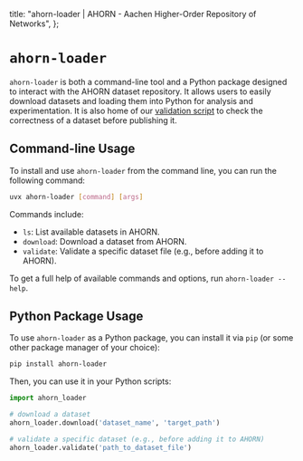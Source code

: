   title: "ahorn-loader | AHORN - Aachen Higher-Order Repository of Networks",
};

# `ahorn-loader`

`ahorn-loader` is both a command-line tool and a Python package designed to interact with the AHORN dataset repository.
It allows users to easily download datasets and loading them into Python for analysis and experimentation.
It is also home of our [validation script](/about/dataset-converter) to check the correctness of a dataset before publishing it.

## Command-line Usage

To install and use `ahorn-loader` from the command line, you can run the following command:

```bash
uvx ahorn-loader [command] [args]
```

Commands include:

- `ls`: List available datasets in AHORN.
- `download`: Download a dataset from AHORN.
- `validate`: Validate a specific dataset file (e.g., before adding it to AHORN).

To get a full help of available commands and options, run `ahorn-loader --help`.

## Python Package Usage

To use `ahorn-loader` as a Python package, you can install it via `pip` (or some other package manager of your choice):

```bash
pip install ahorn-loader
```

Then, you can use it in your Python scripts:

```python
import ahorn_loader

# download a dataset
ahorn_loader.download('dataset_name', 'target_path')

# validate a specific dataset (e.g., before adding it to AHORN)
ahorn_loader.validate('path_to_dataset_file')
```
